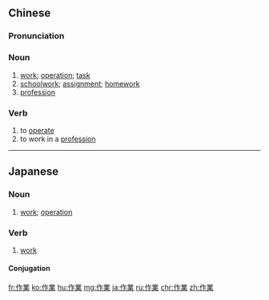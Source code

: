 {{also|作业}}
==Chinese==
{{zh-forms|s=作业}}

===Pronunciation===
{{zh-pron
|m=zuòyè
|ma=y
|c=zok3 jip6
|h=pfs=chok-ngia̍p
|mn=chok-gia̍p
|cat=n,v
}}

===Noun===
{{zh-noun}}

# [[work]]; [[operation]]; [[task]]
# [[schoolwork]]; [[assignment]]; [[homework]]
# [[profession]]

===Verb===
{{zh-verb}}

# to [[operate]] {{gloss|of machinery, etc.}}
# to work in a [[profession]]

{{zh-cat|Beginning}}

----

==Japanese==
{{ja-kanjitab|さ|ぎょう|yomi=on}}

===Noun===
{{ja-noun|さぎょう}}

# [[work]]; [[operation]]

===Verb===
{{ja-verb-suru|さぎょう}}

# [[work]]

====Conjugation====
{{ja-suru|さぎょう}}

[[fr:作業]]
[[ko:作業]]
[[hu:作業]]
[[mg:作業]]
[[ja:作業]]
[[ru:作業]]
[[chr:作業]]
[[zh:作業]]